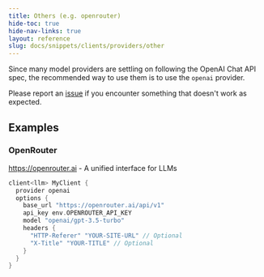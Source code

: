 ```yaml
---
title: Others (e.g. openrouter)
hide-toc: true
hide-nav-links: true
layout: reference
slug: docs/snippets/clients/providers/other
---
```



Since many model providers are settling on following the OpenAI Chat API spec, the recommended way to use them is to use the `openai` provider.

Please report an [issue](https://github.com/BoundaryML/baml/issues) if you encounter something that doesn't work as expected.

## Examples

### OpenRouter

https://openrouter.ai - A unified interface for LLMs

```rust BAML
client<llm> MyClient {
  provider openai
  options {
    base_url "https://openrouter.ai/api/v1"
    api_key env.OPENROUTER_API_KEY
    model "openai/gpt-3.5-turbo"
    headers {
      "HTTP-Referer" "YOUR-SITE-URL" // Optional
      "X-Title" "YOUR-TITLE" // Optional
    }
  }
}
```
